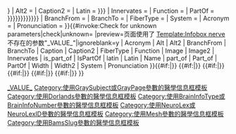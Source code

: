 {{infobox anatomy
| type = nerve
| Name = {{{Name}}}
| Image = {{{Image|}}}
| Width = {{{Width|}}}
| Alt = {{{Alt|}}}
| Caption = {{{Caption|}}}
| Image2 = {{{Image2|}}}
| Width2 = {{{Width2|{{{Width|}}}}}}
| Alt2 = {{{Alt2|}}}
| Caption2 = {{{Caption2|}}} 
| Latin = {{{Latin|{{{latin|}}}}}}
| Innervates = {{{Innervates|}}}
| Function = {{{Function|}}}
| PartOf = {{{Part_of|{{{part_of|{{{PartOf|{{{is_part_of|{{{IsPartOf|}}}}}}}}}}}}}}}
| BranchFrom = {{{BranchFrom|}}}
| BranchTo = {{{BranchTo|}}}
| FiberType = {{{FiberType|}}}
| System = {{{System|}}}
| Acronym = {{{Acronym|}}}
| Pronunciation = {{{Pronunciation|}}}
}}{{main other|
{{#ifeq:{{{1|♦}}}|♦||[[Category:使用過時參數的醫學信息模板|1{{PAGENAME}}]]
}}{{#invoke:Check for unknown parameters|check|unknown=[[Category:使用過時參數的醫學信息模板|_VALUE_{{PAGENAME}}]]
|preview=页面使用了 [[Template:Infobox nerve]] 不存在的参数"_VALUE_"|ignoreblank=y
| Acronym | Alt | Alt2 | BranchFrom | BranchTo | Caption | Caption2 | FiberType | Function | Image | Image2 | Innervates | is_part_of | IsPartOf | latin | Latin | Name | part_of | Part_of | PartOf | Width | Width2 | System | Pronunciation
}}{{#if:{{{GraySubject|}}}{{{GrayPage|}}}|[[Category:使用GraySubject或GrayPage參數的醫學信息框模板]]}}
{{#if:{{{Dorlands|}}}{{{DorlandsPre|}}}{{{DorlandsID|}}}{{{DorlandsSuf|}}}|[[Category:使用Dorlands參數的醫學信息框模板]]}}
{{#if:{{{BrainInfoType|}}}{{{BrainInfoNumber|}}}|[[Category:使用BrainInfoType或BrainInfoNumber參數的醫學信息框模板]]}}
{{#if:{{{NeuroLex|}}}{{{NeuroLexID|}}}|[[Category:使用NeuroLex或NeuroLexID參數的醫學信息框模板]]}}
{{#if:{{{MeshName|}}}{{{Meshname|}}}{{{MeSHname|}}}{{{MeshYear|}}}{{{MeshNumber|}}}|[[Category:使用Mesh參數的醫學信息框模板]]}}
{{#if:{{{BamsSlug|}}}|[[Category:使用BamsSlug參數的醫學信息框模板]]}}
}}<noinclude>
{{Documentation}}
</noinclude>